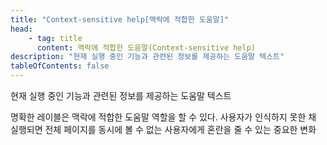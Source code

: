 ```yaml
---
title: "Context-sensitive help[맥락에 적합한 도움말]"
head:
    - tag: title
      content: 맥락에 적합한 도움말(Context-sensitive help)
description: "현재 실행 중인 기능과 관련된 정보를 제공하는 도움말 텍스트"
tableOfContents: false
---
```



현재 실행 중인 기능과 관련된 정보를 제공하는 도움말 텍스트

<Aside title="참고">
명확한 레이블은 맥락에 적합한 도움말 역할을 할 수 있다.
사용자가 인식하지 못한 채 실행되면 전체 페이지를 동시에 볼 수 없는 사용자에게 혼란을 줄 수 있는 중요한 변화
</Aside>
